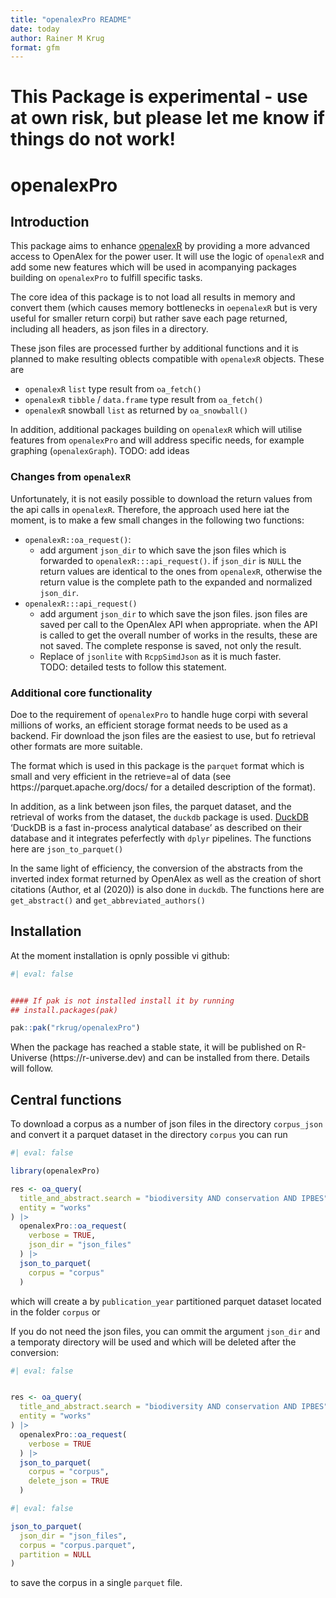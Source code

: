```yaml
---
title: "openalexPro README"
date: today
author: Rainer M Krug
format: gfm
---
```


# This Package is experimental - use at own risk, but please let me know if things do not work!

# openalexPro

## Introduction

This package aims to enhance [openalexR](https://github.com/openalex/openalexR) by providing a more advanced access to OpenAlex for the power user.
It will use the logic of `openalexR` and add some new features which will be used in acompanying packages building on `openalexPro` to fulfill specific tasks.

The core idea of this package is to not load all results in memory and convert them (which causes memory bottlenecks in `oepenalexR` but is very useful for smaller return corpi) but rather save each page returned, including all headers, as json files in a directory.

These json files are processed further by additional functions and it is planned to make resulting oblects compatible with `openalexR` objects. These are

- `openalexR` `list` type result from `oa_fetch()`
- `openalexR` `tibble` / `data.frame` type result from `oa_fetch()`
- `openalexR` snowball `list` as returned by `oa_snowball()`

In addition, additional packages building on `openalexR` which will utilise features from `openalexPro` and will address specific needs, for example graphing (`openalexGraph`).
TODO: add ideas

### Changes from `openalexR`

Unfortunately, it is not easily possible to download the return values from the api calls in `openalexR`. Therefore, the approach used here iat the moment, is to make a few small changes in the following two functions:

- `openalexR::oa_request()`:
  - add argument `json_dir` to which save the json files which is forwarded to `openalexR:::api_request()`. if `json_dir` is `NULL` the return values are identical to the ones from `openalexR`, otherwise the return value is the complete path to the expanded and normalized `json_dir`.
- `openalexR:::api_request()`
  - add argument `json_dir` to which save the json files. json files are saved per call to the OpenAlex API when appropriate. when the API is called to get the overall number of works in the results, these are not saved. The complete response is saved, not only the result.
  - Replace of `jsonlite` with `RcppSimdJson` as it is much faster.  
    TODO: detailed tests to follow this statement.

### Additional core functionality

Doe to the requirement of `openalexPro` to handle huge corpi with several millions of works, an efficient storage format needs to be used as a backend. Fir download the json files are the easiest to use, but fo retrieval other formats are more suitable.

The format which is used in this package is the `parquet` format which is small and very efficient in the retrieve=al of data (see https://parquet.apache.org/docs/ for a detailed description of the format).

In addition, as a link between json files, the parquet dataset, and the retrieval of works from the dataset, the `duckdb` package is used. [DuckDB](https://duckdb.org) 'DuckDB is a fast in-process analytical database' as described on their database and it integrates peferfectly with `dplyr` pipelines. The functions here are `json_to_parquet()`

In the same light of efficiency, the conversion of the abstracts from the inverted index format returned by OpenAlex as well as the creation of short citations (Author, et al (2020)) is also done in `duckdb`. The functions here are `get_abstract()` and `get_abbreviated_authors()`

## Installation

At the moment installation is opnly possible vi github:

```r
#| eval: false


#### If pak is not installed install it by running
## install.packages(pak)

pak::pak("rkrug/openalexPro")
```

When the package has reached a stable state, it will be published on R-Universe (https://r-universe.dev) and can be installed from there. Details will follow.

## Central functions

To download a corpus as a number of json files in the directory `corpus_json` and convert it a parquet dataset in the directory `corpus` you can run

```r
#| eval: false

library(openalexPro)

res <- oa_query(
  title_and_abstract.search = "biodiversity AND conservation AND IPBES",
  entity = "works"
) |>
  openalexPro::oa_request(
    verbose = TRUE,
    json_dir = "json_files"
  ) |>
  json_to_parquet(
    corpus = "corpus"
  )
```

which will create a by `publication_year` partitioned parquet dataset located in the folder `corpus` or

If you do not need the json files, you can ommit the argument `json_dir` and a temporaty directory will be used and which will be deleted after the conversion:

```r
#| eval: false


res <- oa_query(
  title_and_abstract.search = "biodiversity AND conservation AND IPBES",
  entity = "works"
) |>
  openalexPro::oa_request(
    verbose = TRUE
  ) |>
  json_to_parquet(
    corpus = "corpus",
    delete_json = TRUE
  )
```



```r
#| eval: false

json_to_parquet(
  json_dir = "json_files",
  corpus = "corpus.parquet",
  partition = NULL
)
```

to save the corpus in a single `parquet` file.